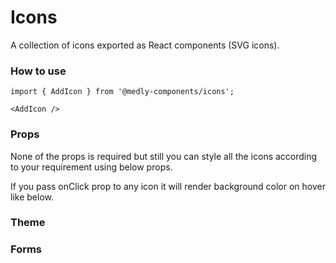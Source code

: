 
<Meta title="Icons" component={SvgIcon} />

# Icons

A collection of icons exported as React components (SVG icons).

### How to use

```tsx
import { AddIcon } from '@medly-components/icons';

<AddIcon />
```

### Props

None of the props is required but still you can style all the icons according to your requirement using below props.

<Props of={IconProps} />

If you pass onClick prop to any icon it will render background color on hover like below.

<Preview>
    <AddIcon 
        onClick={action('Icon Clicked')}
        size={select('Size', sizes, 'M')} 
        color={color('Color', defaultColor)} 
        disabled={boolean('Disabled', false)} 
    />
</Preview>

### Theme

<Props of={ThemeInterface} />

### Forms
<Preview withToolbar>
    <Story name="Forms" parameters={{ decorators: [withKnobs] }}>
        <IconContainer>
            <AddIcon 
                size={select('Size', sizes, 'M')} 
                color={color('Color', defaultColor)} 
                disabled={boolean('Disabled', false)} 
            />
            <AuditIcon 
                size={select('Size', sizes, 'M')} 
                color={color('Color', defaultColor)} 
                disabled={boolean('Disabled', false)} 
            />
            <BillIcon 
                size={select('Size', sizes, 'M')} 
                color={color('Color', defaultColor)} 
                disabled={boolean('Disabled', false)} 
            />
            <BugIcon 
                size={select('Size', sizes, 'M')} 
                color={color('Color', defaultColor)} 
                disabled={boolean('Disabled', false)} 
            />
            <CheckIcon 
                size={select('Size', sizes, 'M')} 
                color={color('Color', defaultColor)} 
                disabled={boolean('Disabled', false)} 
            />
            <CheckCircleIcon 
                size={select('Size', sizes, 'M')} 
                color={color('Color', defaultColor)} 
                disabled={boolean('Disabled', false)} 
            />
            <ClearIcon 
                size={select('Size', sizes, 'M')} 
                color={color('Color', defaultColor)} 
                disabled={boolean('Disabled', false)} 
            />
            <ClipboardIcon 
                size={select('Size', sizes, 'M')} 
                color={color('Color', defaultColor)} 
                disabled={boolean('Disabled', false)} 
            />
            <ContractIcon 
                size={select('Size', sizes, 'M')} 
                color={color('Color', defaultColor)} 
                disabled={boolean('Disabled', false)} 
            />
            <DeleteIcon 
                size={select('Size', sizes, 'M')} 
                color={color('Color', defaultColor)} 
                disabled={boolean('Disabled', false)} 
            />
            <DownArrowIcon 
                size={select('Size', sizes, 'M')} 
                color={color('Color', defaultColor)} 
                disabled={boolean('Disabled', false)} 
            />
            <DownloadIcon 
                size={select('Size', sizes, 'M')} 
                color={color('Color', defaultColor)} 
                disabled={boolean('Disabled', false)} 
            />
            <DropDownIcon 
                size={select('Size', sizes, 'M')} 
                color={color('Color', defaultColor)} 
                disabled={boolean('Disabled', false)} 
            />
            <EditIcon 
                size={select('Size', sizes, 'M')} 
                color={color('Color', defaultColor)} 
                disabled={boolean('Disabled', false)} 
            />
            <ExclamationCircleIcon 
                size={select('Size', sizes, 'M')} 
                color={color('Color', defaultColor)} 
                disabled={boolean('Disabled', false)} 
            />
            <ExclamationTriangleIcon 
                size={select('Size', sizes, 'M')} 
                color={color('Color', defaultColor)} 
                disabled={boolean('Disabled', false)} 
            />
            <ExpandLessIcon 
                size={select('Size', sizes, 'M')} 
                color={color('Color', defaultColor)} 
                disabled={boolean('Disabled', false)} 
            />
            <ExpandMoreIcon 
                size={select('Size', sizes, 'M')} 
                color={color('Color', defaultColor)} 
                disabled={boolean('Disabled', false)} 
            />
            <FileIcon 
                size={select('Size', sizes, 'M')} 
                color={color('Color', defaultColor)} 
                disabled={boolean('Disabled', false)} 
            />
            <FileUploadIcon 
                size={select('Size', sizes, 'M')} 
                color={color('Color', defaultColor)} 
                disabled={boolean('Disabled', false)} 
            />
            <GearIcon 
                size={select('Size', sizes, 'M')} 
                color={color('Color', defaultColor)} 
                disabled={boolean('Disabled', false)} 
            />
            <HelpIcon 
                size={select('Size', sizes, 'M')} 
                color={color('Color', defaultColor)} 
                disabled={boolean('Disabled', false)} 
            />
            <HomeIcon 
                size={select('Size', sizes, 'M')} 
                color={color('Color', defaultColor)} 
                disabled={boolean('Disabled', false)} 
            />
            <InfoCircleIcon 
                size={select('Size', sizes, 'M')} 
                color={color('Color', defaultColor)} 
                disabled={boolean('Disabled', false)} 
            />
            <LibraryBooksIcon 
                size={select('Size', sizes, 'M')} 
                color={color('Color', defaultColor)} 
                disabled={boolean('Disabled', false)} 
            />
            <OrdersIcon 
                size={select('Size', sizes, 'M')} 
                color={color('Color', defaultColor)} 
                disabled={boolean('Disabled', false)} 
            />
            <PowerButtonIcon 
                size={select('Size', sizes, 'M')} 
                color={color('Color', defaultColor)} 
                disabled={boolean('Disabled', false)} 
            />
            <PrescriptionIcon 
                size={select('Size', sizes, 'M')} 
                color={color('Color', defaultColor)} 
                disabled={boolean('Disabled', false)} 
            />
            <PrintIcon 
                size={select('Size', sizes, 'M')} 
                color={color('Color', defaultColor)} 
                disabled={boolean('Disabled', false)} 
            />
            <ReceiptIcon 
                size={select('Size', sizes, 'M')} 
                color={color('Color', defaultColor)} 
                disabled={boolean('Disabled', false)} 
            />
            <ReportsIcon 
                size={select('Size', sizes, 'M')} 
                color={color('Color', defaultColor)} 
                disabled={boolean('Disabled', false)} 
            />
            <SearchIcon 
                size={select('Size', sizes, 'M')} 
                color={color('Color', defaultColor)} 
                disabled={boolean('Disabled', false)} 
            />
            <SliderIcon 
                size={select('Size', sizes, 'M')} 
                color={color('Color', defaultColor)} 
                disabled={boolean('Disabled', false)} 
            />
            <StatementIcon 
                size={select('Size', sizes, 'M')} 
                color={color('Color', defaultColor)} 
                disabled={boolean('Disabled', false)} 
            />
            <SyncIcon 
                size={select('Size', sizes, 'M')} 
                color={color('Color', defaultColor)} 
                disabled={boolean('Disabled', false)} 
            />
            <UpArrowIcon 
                size={select('Size', sizes, 'M')} 
                color={color('Color', defaultColor)} 
                disabled={boolean('Disabled', false)} 
            />
            <UploadIcon 
                size={select('Size', sizes, 'M')} 
                color={color('Color', defaultColor)} 
                disabled={boolean('Disabled', false)} 
            />
            <VisibilityIcon 
                size={select('Size', sizes, 'M')} 
                color={color('Color', defaultColor)} 
                disabled={boolean('Disabled', false)} 
            />
            <VisibilityOffIcon 
                size={select('Size', sizes, 'M')} 
                color={color('Color', defaultColor)} 
                disabled={boolean('Disabled', false)} 
            />
        </IconContainer>
    </Story>
</Preview>

